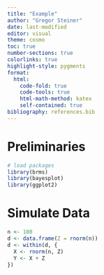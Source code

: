 ```yaml
---
title: "Example"
author: "Gregor Steiner"
date: last-modified
editor: visual
theme: cosmo
toc: true  
number-sections: true
colorlinks: true
highlight-style: pygments
format:
  html: 
    code-fold: true
    code-tools: true
    html-math-method: katex
    self-contained: true
bibliography: references.bib
---
```


# Preliminaries

```r
# load packages
library(brms)
library(bayesplot)
library(ggplot2)
```



# Simulate Data

```r

n <- 100
d <- data.frame(Z = rnorm(n))
d <- within(d, {
  X <- rnorm(n, Z)
  Y <- X + Z
})

```






